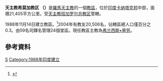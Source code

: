 {{Infobox Roman Catholic diocese
|Roman Catholic Diocese of = 天主教希莫加教区
|Latin name of diocese = Dioecesis Shimogaensis
|image =Sacred Heart Church, Shimoga.jpg
|caption = 耶穌聖心座堂
|location = [[印度|印度]]
|territory = [[卡纳塔克邦|卡纳塔克邦]]
|population = 20,506
|rite = [[罗马礼|罗马礼]]
|patron = 
|province = [[天主教班加罗尔总教区|天主教班加罗尔总教区]]
|established = 1988年
|cathedral = 耶穌聖心座堂
|co-cathedral =
|leadership =
|website = 
|pope = 
|metropolitan = 
|ordinary = 弗兰西斯•塞劳
|coadjutor archbishop =
|coadjutor bishop =
|auxiliary =
|emeritus =
}}
'''天主教希莫加教区 （{{lang-la|Dioecesis Shimogaensis}}）'''是[[羅馬天主教|羅馬天主教]]的一個[[教區|教區]]，位於[[印度|印度]][[卡纳塔克邦|卡纳塔克邦]]中部，面積21,405平方公里。受[[天主教班加罗尔总教区|天主教班加罗尔总教区]]管轄。

1988年11月14日建立教區。<ref>{{Cite web |url=http://www.vatican.va/holy_father/john_paul_ii/apost_constitutions/documents/hf_jp-ii_apc_19881114_shimogaensis_lt.html |title=建立教區的宗座憲令 |access-date=2012-03-20 |archive-date=2014-05-16 |archive-url=https://web.archive.org/web/20140516234556/http://www.vatican.va/holy_father/john_paul_ii/apost_constitutions/documents/hf_jp-ii_apc_19881114_shimogaensis_lt.html |dead-url=no }}</ref>2004年有教友20,506名，佔轄區總人口僅百分之0.3。由59名司鐸名管理24個堂區。現任教區主教為[[弗兰西斯•塞劳|弗兰西斯•塞劳]]。

==參考資料==
{{reflist}}

{{印度天主教拉丁禮教區}}
[[Category:印度天主教教區|S]]
[[Category:1988年印度建立|Category:1988年印度建立]]
